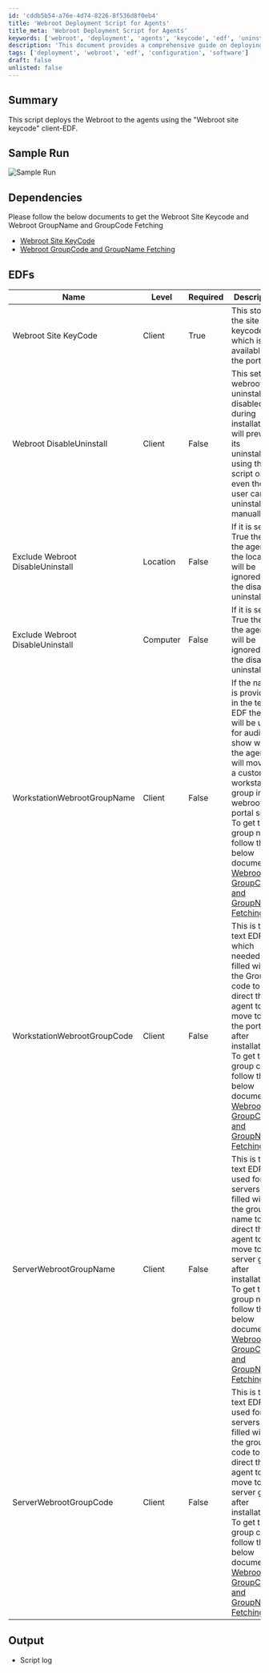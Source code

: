```yaml
---
id: 'cddb5b54-a76e-4d74-8226-8f536d8f0eb4'
title: 'Webroot Deployment Script for Agents'
title_meta: 'Webroot Deployment Script for Agents'
keywords: ['webroot', 'deployment', 'agents', 'keycode', 'edf', 'uninstall', 'groupname', 'groupcode']
description: 'This document provides a comprehensive guide on deploying Webroot to agents using the Webroot site keycode client-EDF. It includes sample runs, dependencies for obtaining the necessary Webroot information, detailed descriptions of the required EDFs, and the expected output of the script.'
tags: ['deployment', 'webroot', 'edf', 'configuration', 'software']
draft: false
unlisted: false
---
```

## Summary

This script deploys the Webroot to the agents using the "Webroot site keycode" client-EDF.

## Sample Run

![Sample Run](../../../static/img/Install-Webroot-SecureAnyWhere-Autofix,-EDF/image_1.png)

## Dependencies

Please follow the below documents to get the Webroot Site Keycode and Webroot GroupName and GroupCode Fetching

- [Webroot Site KeyCode](https://proval.itglue.com/DOC-5078775-14989313)
- [Webroot GroupCode and GroupName Fetching](https://proval.itglue.com/DOC-5078775-14989323)

## EDFs

| Name                                      | Level  | Required | Description                                                                                                                                                                                                                                                                                 |
|-------------------------------------------|--------|----------|---------------------------------------------------------------------------------------------------------------------------------------------------------------------------------------------------------------------------------------------------------------------------------------------|
| Webroot Site KeyCode                      | Client | True     | This stores the site keycode which is available at the portal.                                                                                                                                                                                                                           |
| Webroot DisableUninstall                  | Client | False    | This sets the webroot uninstallation disabled during installation. It will prevent its uninstallation using the script or even the user can't uninstall it manually.                                                                                                                      |
| Exclude Webroot DisableUninstall          | Location | False   | If it is set to True then the agents of the location will be ignored for the disable uninstall set.                                                                                                                                                                                        |
| Exclude Webroot DisableUninstall          | Computer | False   | If it is set to True then the agent will be ignored for the disable uninstall set.                                                                                                                                                                                                         |
| WorkstationWebrootGroupName               | Client | False    | If the name is provided in the text EDF then it will be used for audit to show where the agent will move to a custom workstation group in the webroot portal sites. To get the group name follow the below document: [Webroot GroupCode and GroupName Fetching](https://proval.itglue.com/DOC-5078775-14989323). |
| WorkstationWebrootGroupCode               | Client | False    | This is the text EDF which needed to be filled with the Group code to direct the agent to move to it in the portal after installation. To get the group code follow the below document: [Webroot GroupCode and GroupName Fetching](https://proval.itglue.com/DOC-5078775-14989323). |
| ServerWebrootGroupName                    | Client | False    | This is the text EDF used for the servers to be filled with the group name to direct the agent to move to a server group after installation. To get the group name follow the below document: [Webroot GroupCode and GroupName Fetching](https://proval.itglue.com/DOC-5078775-14989323). |
| ServerWebrootGroupCode                    | Client | False    | This is the text EDF used for the servers to be filled with the group code to direct the agent to move to a server group after installation. To get the group code follow the below document: [Webroot GroupCode and GroupName Fetching](https://proval.itglue.com/DOC-5078775-14989323). |

## Output

- Script log











